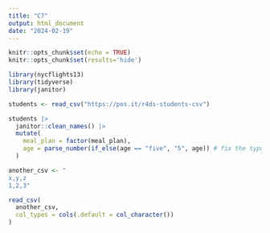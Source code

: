 ```yaml
---
title: "C7"
output: html_document
date: "2024-02-19"
---
```


```r
knitr::opts_chunk$set(echo = TRUE)
knitr::opts_chunk$set(results='hide')

library(nycflights13)
library(tidyverse)
library(janitor)
```

```r
students <- read_csv("https://pos.it/r4ds-students-csv")

students |>
  janitor::clean_names() |>
  mutate(
    meal_plan = factor(meal_plan),
    age = parse_number(if_else(age == "five", "5", age)) # fix the typo
  )

another_csv <- "
x,y,z
1,2,3"

read_csv(
  another_csv,
  col_types = cols(.default = col_character())
)
```

